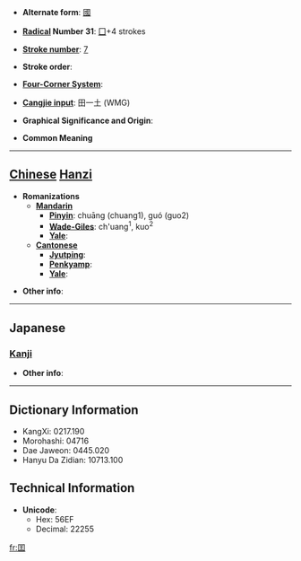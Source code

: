 * '''Alternate form''': [[國]]

* '''[[Wiktionary:Chinese radical index| Radical]] Number 31''': [[Wiktionary:Chinese radical index 囗|囗]]+4 strokes

* '''[[Wiktionary:Chinese total strokes index|Stroke number]]''': [[Wiktionary:Chinese total strokes index 7|7]]

* '''Stroke order''': 

* '''[[Wiktionary:Chinese four corner index|Four-Corner System]]''': 

* '''[[Wiktionary:Chinese Cangjie index|Cangjie input]]''': 田一土 (WMG)

* '''Graphical Significance and Origin''': 

* '''Common Meaning'''

----

== [[Chinese]] [[Hanzi]] ==

* '''Romanizations'''
** '''[[Mandarin]]'''
*** '''[[Pinyin]]''': chuāng (chuang1), guó (guo2)
*** '''[[Wade-Giles]]''': ch'uang<sup>1</sup>, kuo<sup>2</sup>
*** '''[[Yale]]''': 
** '''[[Cantonese]]'''
*** '''[[Jyutping]]''':
*** '''[[Penkyamp]]''': 
*** '''[[Yale]]''': 

* '''Other info''': 

----

==Japanese==
===[[Kanji]]===
{{kanji|on readings=[[こく]] (koku)
|kun readings=
}}

* '''Other info''':  

----

== Dictionary Information ==

* KangXi: 0217.190
* Morohashi: 04716
* Dae Jaweon: 0445.020
* Hanyu Da Zidian: 10713.100

== Technical Information ==

* '''Unicode''':
** Hex: 56EF
** Decimal: 22255

[[fr:囯]]
